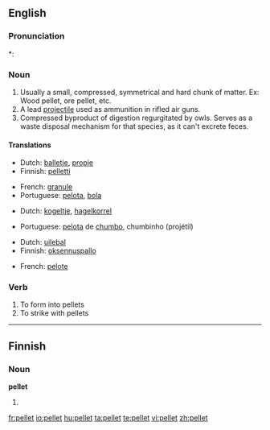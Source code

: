 ==English==

===Pronunciation===
*: {{rhymes|ɛlɪt}}

===Noun===
{{en-noun}}

# Usually a small, compressed, symmetrical and hard chunk of matter.  Ex: Wood pellet, ore pellet, etc.
# A lead [[projectile]] used as ammunition in rifled air guns.
# Compressed byproduct of digestion regurgitated by owls.  Serves as a waste disposal mechanism for that species, as it can't excrete feces.

====Translations====
{{trans-top|Usually a small, compressed, symmetrical and hard chunk of matter}}
* Dutch: [[balletje]], [[propje]]
* Finnish: [[pelletti]]
{{trans-mid}}
* French: [[granule]]
* Portuguese: [[pelota]], [[bolinha|bola]]
{{trans-bottom}}

{{trans-top|A lead projectile used as ammunition in rifled air guns}}
* Dutch: [[kogeltje]], [[hagelkorrel]]
{{trans-mid}}
* Portuguese: [[pelota]] de [[chumbo]], chumbinho (projétil)
{{trans-bottom}}

{{trans-top|Compressed byproduct of digestion regurgitated by owls}}
* Dutch: [[uilebal]]
* Finnish: [[oksennuspallo]]
{{trans-mid}}
* French: [[pelote]]
{{trans-bottom}}

===Verb===
{{en-verb}}

# To form into pellets
# To strike with pellets

----

==Finnish==

===Noun===
'''pellet'''

# {{plural of|pelle|lang=Finnish}}

[[fr:pellet]]
[[io:pellet]]
[[hu:pellet]]
[[ta:pellet]]
[[te:pellet]]
[[vi:pellet]]
[[zh:pellet]]